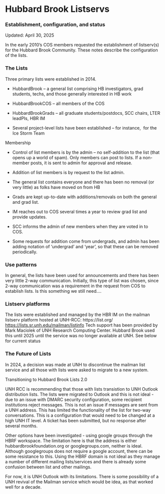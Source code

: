 # **Hubbard Brook Listservs** 

### Establishment, configuration, and status  

Updated: April 30, 2025  

In the early 2010’s COS members requested the establishment of listserv(s) for the Hubbard Brook Community. These notes describe the configuration of the lists. 

### The Lists 

Three primary lists were established in 2014. 

-   HubbardBrook – a general list comprising HB investigators, grad students, techs, and those generally interested in HB work 

<!-- -->

-   HubbardBrookCOS – all members of the COS 

<!-- -->

-   HubbardBrookGrads – all graduate students/postdocs, SCC chairs, LTER leadPIs, HBR IM 

<!-- -->

-   Several project-level lists have been established – for instance,  for the  Ice Storm Team  

Membership 

-   Control of list members is by the admin – no self-addition to the list (that opens up a world of spam). Only members can post to lists. If a non-member posts, it is sent to admin for approval and release. 

<!-- -->

-   Addition of list members is by request to the list admin.  

<!-- -->

-   The general list contains everyone and there has been no removal (or very little) as folks have moved on from HB 

<!-- -->

-   Grads are kept up-to-date with additions/removals on both the general and grad list. 

<!-- -->

-   IM reaches out to COS several times a year to review grad list and provide updates. 

<!-- -->

-   SCC informs the admin of new members when they are voted in to COS.  

<!-- -->

-   Some requests for addition come from undergrads, and admin has been adding notation of ‘undergrad’ and ‘year’, so that these can be removed periodically. 

### Use patterns 

In general, the lists have been used for announcements and there has been very little 2-way communication. Initially, this type of list was chosen, since 2-way communication was a requirement in the request from COS to establish lists. Is this something we still need.... 

### Listserv platforms

The lists were established and managed by the HBR IM on the mailman listserv platform hosted at UNH-RCC: https://list.org/  <https://lists.sr.unh.edu/mailman/listinfo> Tech support has been provided by Mark Maciolek of UNH Research Computing Center. Hubbard Brook used this until 2025 until the service was no longer available at UNH. See below for current status

### The Future of Lists 

In 2024, a decision was made at UNH to discontinue the mailman list service and all those with lists were asked to migrate to a new system. 

Transitioning to Hubbard Brook Lists 2.0 

UNH RCC is recommending that those with lists transistion to UNH Outlook distribution lists. The lists were migrated to Outlook and this is not ideal - due to an issue with DMARC security configuration, some recipient institutions reject messages. This is not an issue if messages are sent from a UNH address. This has limited the functionality of the list for two-way conversations. This is a configuration that would need to be changed at a high UNH IT level. A ticket has been submitted, but no response after several months.

Other options have been investigated - using google groups through the HBRF workspace. The limitation here is that the address is either hubbardbrookfoundation.org or googlegroups.com, neither is ideal. Although googlegroups does not require a google account, there can be some resistance to this. Using the HBRF domain is not ideal as they manage a number of different mailing lists/services and there is already some confusion between list and other mailings.

For now, it is UNH Outlook with its limitations. There is some possibility of a UNH revival of the Mailman service which would be idea, as that worked well for a decade.
